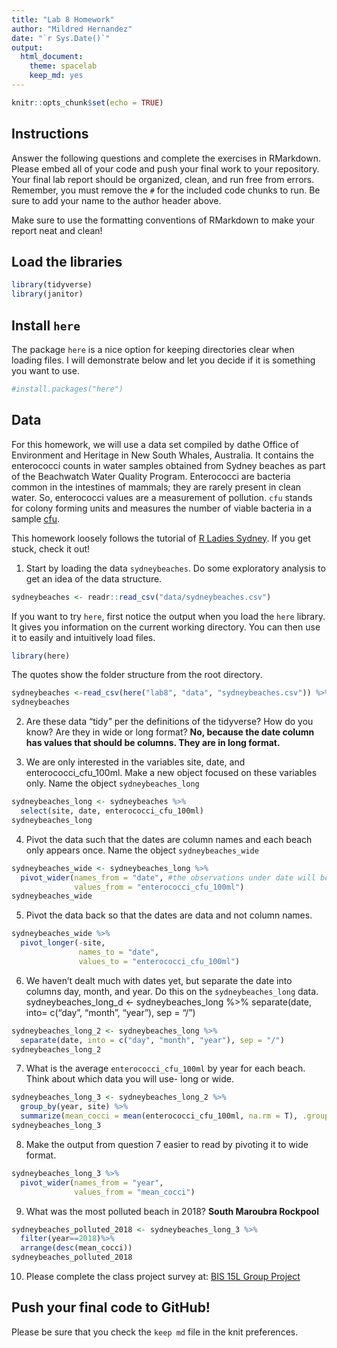 ```yaml
---
title: "Lab 8 Homework"
author: "Mildred Hernandez"
date: "`r Sys.Date()`"
output:
  html_document: 
    theme: spacelab
    keep_md: yes
---
```


```r
knitr::opts_chunk$set(echo = TRUE)
```

## Instructions
Answer the following questions and complete the exercises in RMarkdown. Please embed all of your code and push your final work to your repository. Your final lab report should be organized, clean, and run free from errors. Remember, you must remove the `#` for the included code chunks to run. Be sure to add your name to the author header above.  

Make sure to use the formatting conventions of RMarkdown to make your report neat and clean!  

## Load the libraries
```r
library(tidyverse)
library(janitor)
``` 

## Install `here`
The package `here` is a nice option for keeping directories clear when loading files. I will demonstrate below and let you decide if it is something you want to use.  
```r
#install.packages("here")
```

## Data
For this homework, we will use a data set compiled by dathe Office of Environment and Heritage in New South Whales, Australia. It contains the enterococci counts in water samples obtained from Sydney beaches as part of the Beachwatch Water Quality Program. Enterococci are bacteria common in the intestines of mammals; they are rarely present in clean water. So, enterococci values are a measurement of pollution. `cfu` stands for colony forming units and measures the number of viable bacteria in a sample [cfu](https://en.wikipedia.org/wiki/Colony-forming_unit).   

This homework loosely follows the tutorial of [R Ladies Sydney](https://rladiessydney.org/). If you get stuck, check it out!  

1. Start by loading the data `sydneybeaches`. Do some exploratory analysis to get an idea of the data structure.
```r
sydneybeaches <- readr::read_csv("data/sydneybeaches.csv")
```

If you want to try `here`, first notice the output when you load the `here` library. It gives you information on the current working directory. You can then use it to easily and intuitively load files.
```r
library(here)
```

The quotes show the folder structure from the root directory.
```r
sydneybeaches <-read_csv(here("lab8", "data", "sydneybeaches.csv")) %>% janitor::clean_names()
sydneybeaches
```

2. Are these data "tidy" per the definitions of the tidyverse? How do you know? Are they in wide or long format?
**No, because the date column has values that should be columns. They are in long format.**

3. We are only interested in the variables site, date, and enterococci_cfu_100ml. Make a new object focused on these variables only. Name the object `sydneybeaches_long`
```r
sydneybeaches_long <- sydneybeaches %>%
  select(site, date, enterococci_cfu_100ml)
sydneybeaches_long
```

4. Pivot the data such that the dates are column names and each beach only appears once. Name the object `sydneybeaches_wide`
```r
sydneybeaches_wide <- sydneybeaches_long %>%
  pivot_wider(names_from = "date", #the observations under date will become new columns
              values_from = "enterococci_cfu_100ml")
sydneybeaches_wide
```


5. Pivot the data back so that the dates are data and not column names.
```r
sydneybeaches_wide %>%
  pivot_longer(-site,
               names_to = "date",
               values_to = "enterococci_cfu_100ml")
```

6. We haven't dealt much with dates yet, but separate the date into columns day, month, and year. Do this on the `sydneybeaches_long` data.
sydneybeaches_long_d <- sydneybeaches_long %>%
  separate(date, into= c("day", "month", "year"), sep = "/")
```r
sydneybeaches_long_2 <- sydneybeaches_long %>%
  separate(date, into = c("day", "month", "year"), sep = "/")
sydneybeaches_long_2
```

7. What is the average `enterococci_cfu_100ml` by year for each beach. Think about which data you will use- long or wide.
```r
sydneybeaches_long_3 <- sydneybeaches_long_2 %>% 
  group_by(year, site) %>%
  summarize(mean_cocci = mean(enterococci_cfu_100ml, na.rm = T), .groups="keep")
sydneybeaches_long_3
```

8. Make the output from question 7 easier to read by pivoting it to wide format.
```r
sydneybeaches_long_3 %>%
  pivot_wider(names_from = "year",
              values_from = "mean_cocci")
```

9. What was the most polluted beach in 2018?
**South Maroubra Rockpool**
```r
sydneybeaches_polluted_2018 <- sydneybeaches_long_3 %>%
  filter(year==2018)%>%
  arrange(desc(mean_cocci))
sydneybeaches_polluted_2018
```

10. Please complete the class project survey at: [BIS 15L Group Project](https://forms.gle/H2j69Z3ZtbLH3efW6)


## Push your final code to GitHub!
Please be sure that you check the `keep md` file in the knit preferences.   